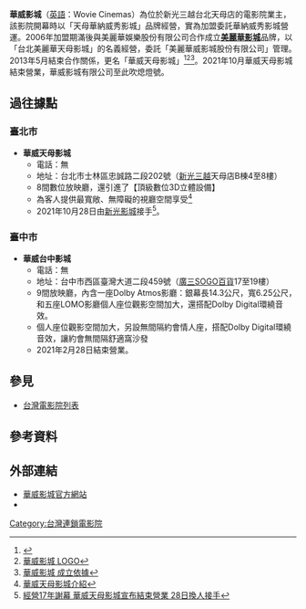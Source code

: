 {{Infobox Company 
| company_name = 華威影城有限公司
| company_type = [[有限公司|有限公司]]
| trading_name =華威天母影城
| foundation = 2004年
| defunct= 2021年
| local_code_name = TW
| local_code = 27310984
| location = {{TW}}[[台北市|台北市]][[士林區|士林區]]忠誠路二段202號（新光三越百貨天母店B棟4~8樓）
| locations = 0
| area_served = [[台灣|台灣]][[台北市|台北市]]
| key_people = 方財源
| industry = 電影片映演業
| assets = [[新台幣|新台幣]]145,000,000元
| homepage =
| footnotes = 
| width = 
}}

'''華威影城'''（[[英語|英語]]：Wovie Cinemas）為位於新光三越台北天母店的電影院業主，該影院開幕時以「天母華納威秀影城」品牌經營，實為加盟委託華納威秀影城營運。2006年加盟期滿後與美麗華娛樂股份有限公司合作成立'''[[美麗華影城|美麗華影城]]'''品牌，以「台北美麗華天母影城」的名義經營，委託「美麗華威影城股份有限公司」管理。2013年5月結束合作關係，更名「華威天母影城」<ref>{{cite news|author=美麗華官方APP|title=美麗華影城即將與天母影城終止合作關係，即日起停止一切服務|date=2013-05-17}}</ref><ref>[http://www.104.com.tw/jobbank/custjob/index.php?r=cust&j=403e466f383a426b34363e673c423a1d02d2d2d2b454a422644j48 華威影城 LOGO]</ref><ref>[http://www.104.com.tw/jb/104i/cust/view?c=403e466f383a426b34363e673c423a1d02d2d2d2b454a422644j48 華威影城 成立依據]</ref>。2021年10月華威天母影城結束營業，華威影城有限公司至此吹熄燈號。

==過往據點==
===臺北市===
*'''華威天母影城'''
**電話：無
**地址：台北市士林區忠誠路二段202號（[[新光三越百貨|新光三越]]天母店B棟4至8樓） 
**8間數位放映廳，還引進了【頂級數位3D立體設備】 
**為客人提供最寬敞、無障礙的視廳空間享受<ref>[https://www.woviecinemas.com.tw/tienmou/show.php?id=102 華威天母影城介紹]</ref>
**2021年10月28日由[[新光影城|新光影城]]接手<ref>[https://www.chinatimes.com/realtimenews/20211026005091-260405?from=CTfans&utm_source=facebook&utm_medium=post&fbclid=IwAR1OuhWvVD892y4zFSpgzJXfoJjwfyCYI135eAO-ui3GN4hzHHPKQWAQyo0&chdtv 經營17年謝幕 華威天母影城宣布結束營業 28日換人接手]</ref>。

===臺中市===
*'''華威台中影城'''
**電話：無	
**地址：台中市西區臺灣大道二段459號（[[廣三SOGO百貨|廣三SOGO百貨]]17至19樓）
**9間放映廳，內含一座Dolby Atmos影廳：銀幕長14.3公尺，寬6.25公尺，和五座LOMO影廳個人座位觀影空間加大，還搭配Dolby Digital環繞音效。
**個人座位觀影空間加大，另設無間隔約會情人座，搭配Dolby Digital環繞音效，讓約會無間隔舒適窩沙發
**2021年2月28日結束營業。

== 參見 ==
*[[台灣電影院列表|台灣電影院列表]]

==參考資料==
{{reflist}}

==外部連結==
*[http://www.woviecinemas.com.tw 華威影城官方網站]
*{{facebook|WovieCinemas|華威影城Wovie Cinemas}}
[[Category:台灣連鎖電影院|Category:台灣連鎖電影院]]